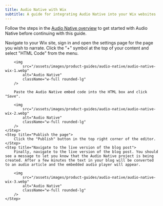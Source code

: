 ```yaml
---
title: Audio Native with Wix
subtitle: A guide for integrating Audio Native into your Wix websites
---
```


<Info>Follow the steps in the [Audio Native overview](/docs/product-guides/audio-tools/audio-native) to get started with Audio Native before continuing with this guide.</Info>

<Steps>
    <Step title="Add HTML to your blog post">
        Navigate to your Wix site, sign in and open the settings page for the page you wish to narrate.
    </Step>
    <Step title="Add the embed code to your blog post">
        Click the "+" symbol at the top of your content and select "HTML Code" from the menu.

        <img
            src="/assets/images/product-guides/audio-native/audio-native-wix-1.webp"
            alt="Audio Native"
            className="w-full rounded-lg"
        />

        Paste the Audio Native embed code into the HTML box and click "Save".

        <img
            src="/assets/images/product-guides/audio-native/audio-native-wix-2.webp"
            alt="Audio Native"
            className="w-full rounded-lg"
        />
    </Step>
    <Step title="Publish the page">
        Click the "Publish" button in the top right corner of the editor.
    </Step>
    <Step title="Navigate to the live version of the blog post">
        Finally, navigate to the live version of the blog post. You should see a message to let you know that the Audio Native project is being created. After a few minutes the text in your blog will be converted to an audio article and the embedded audio player will appear.

        <img
            src="/assets/images/product-guides/audio-native/audio-native-wix-3.webp"
            alt="Audio Native"
            className="w-full rounded-lg"
        />
    </Step>
</Steps>
